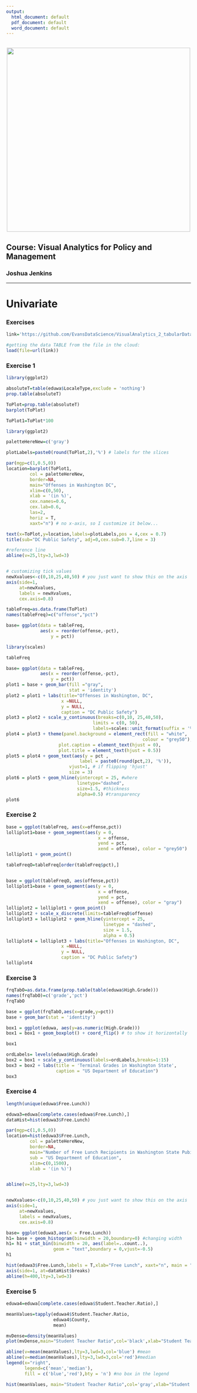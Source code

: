 ```yaml
---
output:
  html_document: default
  pdf_document: default
  word_document: default
---
```

<br> 
<center><img src="http://i.imgur.com/sSaOozN.png" width="500"></center>

## Course: Visual Analytics for Policy and Management

### Joshua Jenkins 

_____
<a id='part1'></a>

# Univariate
### Exercises

```r
link='https://github.com/EvansDataScience/VisualAnalytics_2_tabularData/raw/master/data/eduwa.rda'

#getting the data TABLE from the file in the cloud:
load(file=url(link))
```

### Exercise 1

```r
library(ggplot2)
```




```r
absoluteT=table(eduwa$LocaleType,exclude = 'nothing')
prop.table(absoluteT)
```

```r
ToPlot=prop.table(absoluteT)
barplot(ToPlot)
```

```r
ToPlot1=ToPlot*100
```

```r
library(ggplot2)
```

```r
paletteHereNew=c('gray')
```

```r
plotLabels=paste0(round(ToPlot,2),'%') # labels for the slices
```


```r
par(mgp=c(1,0.5,0)) 
location=barplot(ToPlot1,
         col = paletteHereNew,
         border=NA,
         main="Offenses in Washington DC",
         xlim=c(0,50), 
         xlab = '(in %)',
         cex.names=0.6,
         cex.lab=0.6,
         las=2,
         horiz = T,
         xaxt="n") # no x-axis, so I customize it below...

text(x=ToPlot,y=location,labels=plotLabels,pos = 4,cex = 0.7) 
title(sub="DC Public Safety", adj=0,cex.sub=0.7,line = 3) 

#reference line
abline(v=25,lty=3,lwd=3)


# customizing tick values
newXvalues<-c(0,10,25,40,50) # you just want to show this on the axis
axis(side=1, 
     at=newXvalues, 
     labels = newXvalues,
     cex.axis=0.8)

```
```r
tableFreq=as.data.frame(ToPlot)
names(tableFreq)=c("offense","pct")
```


```r
base= ggplot(data = tableFreq, 
             aes(x = reorder(offense,-pct),
                 y = pct)) 
```

```r
library(scales)
```

```r
tableFreq
```


```r
base= ggplot(data = tableFreq, 
             aes(x = reorder(offense,-pct),
                 y = pct)) 
plot1 = base + geom_bar(fill ="gray",
                        stat = 'identity') 
plot2 = plot1 + labs(title="Offenses in Washington, DC",
                     x =NULL, 
                     y = NULL,
                     caption = "DC Public Safety")
plot3 = plot2 + scale_y_continuous(breaks=c(0,10, 25,40,50),
                                 limits = c(0, 50), 
                                 labels=scales::unit_format(suffix = '%'))
plot4 = plot3 + theme(panel.background = element_rect(fill = "white",
                                                    colour = "grey50"),
                    plot.caption = element_text(hjust = 0), 
                    plot.title = element_text(hjust = 0.5))
plot5 = plot4 + geom_text(aes(y = pct ,
                            label = paste0(round(pct,2), '%')),
                        vjust=1, # if flipping 'hjust'
                        size = 3)
plot6 = plot5 + geom_hline(yintercept = 25, #where
                           linetype="dashed", 
                           size=1.5, #thickness
                           alpha=0.5) #transparency
plot6  
```

### Exercise 2 


```r
base = ggplot(tableFreq, aes(x=offense,pct))
lolliplot1=base + geom_segment(aes(y = 0, 
                                   x = offense, 
                                   yend = pct, 
                                   xend = offense), color = "grey50") 
lolliplot1 + geom_point()
```



```r
tableFreqO=tableFreq[order(tableFreq$pct),]


base = ggplot(tableFreqO, aes(offense,pct)) 
lolliplot1=base + geom_segment(aes(y = 0, 
                                   x = offense, 
                                   yend = pct, 
                                   xend = offense), color = "gray") 
lolliplot2 = lolliplot1 + geom_point()
lolliplot2 + scale_x_discrete(limits=tableFreqO$offense) 
lolliplot3 = lolliplot2 + geom_hline(yintercept = 25,
                                     linetype = "dashed",
                                     size = 1.5,
                                     alpha = 0.5)
lolliplot4 = lolliplot3 + labs(title="Offenses in Washington, DC",
                     x =NULL, 
                     y = NULL,
                     caption = "DC Public Safety")
lolliplot4 

```

### Exercise 3



```r
frqTabO=as.data.frame(prop.table(table(eduwa$High.Grade)))
names(frqTabO)=c('grade','pct')
frqTabO
```

```r
base = ggplot(frqTabO,aes(x=grade,y=pct))
base + geom_bar(stat = 'identity') 
```

```r
box1 = ggplot(eduwa, aes(y=as.numeric(High.Grade))) 
box1 = box1 + geom_boxplot() + coord_flip() # to show it horizontally

box1
```



```r
ordLabels= levels(eduwa$High.Grade)
box2 = box1 + scale_y_continuous(labels=ordLabels,breaks=1:15)
box3 = box2 + labs(title = 'Terminal Grades in Washington State',
                   caption = "US Department of Education")
box3
```


### Exercise 4 

```r
length(unique(eduwa$Free.Lunch))
```

```r
eduwa3=eduwa[complete.cases(eduwa$Free.Lunch),]
dataHist=hist(eduwa3$Free.Lunch)
```

```r
par(mgp=c(1,0.5,0)) 
location=hist(eduwa3$Free.Lunch,
         col = paletteHereNew,
         border=NA,
         main="Number of Free Lunch Recipients in Washington State Pubic Schools",
         sub = "US Department of Education",
         xlim=c(0,1500), 
         xlab = '(in %)') 


abline(v=25,lty=3,lwd=3)


newXvalues<-c(0,10,25,40,50) # you just want to show this on the axis
axis(side=1, 
     at=newXvalues, 
     labels = newXvalues,
     cex.axis=0.8)
```


```r
base= ggplot(eduwa3,aes(x = Free.Lunch))  
h1= base + geom_histogram(binwidth = 20,boundary=0) #changing width
h1= h1 + stat_bin(binwidth = 20, aes(label=..count..), 
                  geom = "text",boundary = 0,vjust=-0.5)
h1
```



```r
hist(eduwa3$Free.Lunch,labels = T,xlab="Free Lunch", xaxt="n", main = "Number of Free Lunch Recipients in Washington State Pubic Schools", ) 
axis(side=1, at=dataHist$breaks)
abline(h=400,lty=3,lwd=3)

```

### Exercise 5




```r
eduwa4=eduwa[complete.cases(eduwa$Student.Teacher.Ratio),]
```

```r
meanValues=tapply(eduwa4$Student.Teacher.Ratio, 
                  eduwa4$County, 
                  mean)
```


```r
mvDense=density(meanValues)
plot(mvDense,main="Student Teacher Ratio",col='black',xlab="Student Teacher Ratios", ylab= "frequency", sub = "US Department of Education")

abline(v=mean(meanValues),lty=3,lwd=3,col='blue') #mean
abline(v=median(meanValues),lty=3,lwd=3,col='red')#median
legend(x="right",
       legend=c('mean','median'),
       fill = c('blue','red'),bty = 'n') #no box in the legend
```


```r
hist(meanValues, main="Student Teacher Ratio",col='gray',xlab="Student Teacher Ratios", ylab= "frequency", sub = "US Department of Education")
```



